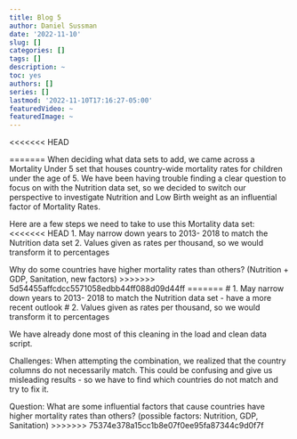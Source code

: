 ```yaml
---
title: Blog 5
author: Daniel Sussman
date: '2022-11-10'
slug: []
categories: []
tags: []
description: ~
toc: yes
authors: []
series: []
lastmod: '2022-11-10T17:16:27-05:00'
featuredVideo: ~
featuredImage: ~
---
```

<<<<<<< HEAD

=======
When deciding what data sets to add, we came across a Mortality Under 5 set that houses country-wide mortality rates for children under the age of 5. We have been having trouble finding a clear question to focus on with the Nutrition data set, so we decided to switch our perspective to investigate Nutrition and Low Birth weight as an influential factor of Mortality Rates. 

Here are a few steps we need to take to use this Mortality data set: 
<<<<<<< HEAD
  1. May narrow down years to 2013- 2018 to match the Nutrition data set
  2. Values given as rates per thousand, so we would transform it to percentages 

 





Why do some countries have higher mortality rates than others? (Nutrition + GDP, Sanitation,  new factors)
>>>>>>> 5d54455affcdcc5571058edbb44ff088d09d44ff
=======
  #  1. May narrow down years to 2013- 2018 to match the Nutrition data set - have a more recent outlook
  #  2. Values given as rates per thousand, so we would transform it to percentages 
  
We have already done most of this cleaning in the load and clean data script. 


  Challenges: When attempting the combination, we realized that the country columns do not necessarily match. This could be confusing and give us misleading results - so we have to find which countries do not match and try to fix it.  
  

Question: What are some influential factors that cause countries have higher mortality rates than others? (possible factors: Nutrition, GDP, Sanitation)
>>>>>>> 75374e378a15cc1b8e07f0ee95fa87344c9d0f7f
